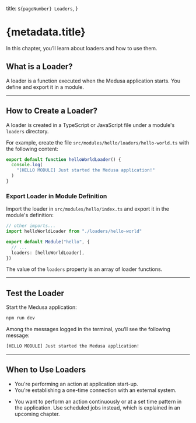   title: `${pageNumber} Loaders`,
}

# {metadata.title}

In this chapter, you’ll learn about loaders and how to use them.

## What is a Loader?

A loader is a function executed when the Medusa application starts. You define and export it in a module.

---

## How to Create a Loader?

A loader is created in a TypeScript or JavaScript file under a module's `loaders` directory.

For example, create the file `src/modules/hello/loaders/hello-world.ts` with the following content:

```ts title="src/modules/hello/loaders/hello-world.ts"
export default function helloWorldLoader() {
  console.log(
    "[HELLO MODULE] Just started the Medusa application!"
  )
}
```

### Export Loader in Module Definition

Import the loader in `src/modules/hello/index.ts` and export it in the module's definition:

```ts title="src/modules/hello/index.ts"
// other imports...
import helloWorldLoader from "./loaders/hello-world"

export default Module("hello", {
  // ...
  loaders: [helloWorldLoader],
})
```

The value of the `loaders` property is an array of loader functions.

---

## Test the Loader

Start the Medusa application:

```bash npm2yarn
npm run dev
```

Among the messages logged in the terminal, you’ll see the following message:

```bash
[HELLO MODULE] Just started the Medusa application!
```

---

## When to Use Loaders

<Note title="Use loaders when" type="success">

- You're performing an action at application start-up.
- You're establishing a one-time connection with an external system.

</Note>

<Note title="Don't use loaders if" type="error">

- You want to perform an action continuously or at a set time pattern in the application. Use scheduled jobs instead, which is explained in an upcoming chapter.

</Note>
